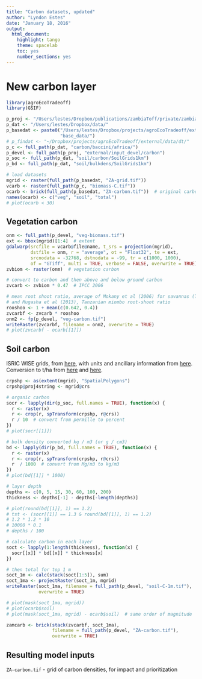 ```yaml
---
title: "Carbon datasets, updated"
author: "Lyndon Estes"
date: "January 18, 2016"
output: 
  html_document:
    highlight: tango
    theme: spacelab
    toc: yes 
    number_sections: yes
---
```


# New carbon layer
```r
library(agroEcoTradeoff)
library(GSIF)

p_proj <- "/Users/lestes/Dropbox/publications/zambiaToff/private/zambiaToff/"
p_dat <- "/Users/lestes/Dropbox/data/"
p_basedat <- paste0("/Users/lestes/Dropbox/projects/agroEcoTradeoff/external/",
                    "base_data/")
# p_findat <- "~/Dropbox/projects/agroEcoTradeoff/external/data/dt/"
p_c <- full_path(p_dat, "carbon/baccini/africa/")
p_devel <- full_path(p_proj, "external/input_devel/carbon")
p_soc <- full_path(p_dat, "soil/carbon/SoilGrids1km")
p_bd <- full_path(p_dat, "soil/bulkdens/SoilGrids1km")

# load datasets
mgrid <- raster(full_path(p_basedat, "ZA-grid.tif"))
vcarb <- raster(full_path(p_c, "biomass-C.tif"))
ocarb <- brick(full_path(p_basedat, "ZA-carbon.tif"))  # original carbon
names(ocarb) <- c("veg", "soil", "total")
# plot(ocarb < 30)

```

## Vegetation carbon
```r
onm <- full_path(p_devel, "veg-biomass.tif")
ext <- bbox(mgrid)[1:4]  # extent   
gdalwarp(srcfile = vcarb@file@name, t_srs = projection(mgrid), 
         dstfile = onm, r = "average", ot = "Float32", te = ext, 
         srcnodata = -32768, dstnodata = -99, tr = c(1000, 1000), 
         of = "GTiff", multi = TRUE, verbose = FALSE, overwrite = TRUE)
zvbiom <- raster(onm)  # vegetation carbon

# convert to carbon and then above and below ground carbon
zvcarb <- zvbiom * 0.47  # IPCC 2006

# mean root shoot ratio, average of Mokany et al (2006) for savannas (Table 2)
# and Mugasha et al (2013), Tanzanian miombo root-shoot ratio
rooshoo <- 1 + mean(c(0.642, 0.4))
zvcarbf <- zvcarb * rooshoo
onm2 <- fp(p_devel, "veg-carbon.tif")
writeRaster(zvcarbf, filename = onm2, overwrite = TRUE)
# plot(zvcarbf - ocarb[[1]])

```

## Soil carbon

ISRIC WISE grids, from [here](http://soilgrids1km.isric.org), with units and ancillary information from [here](http://www.isric.org/content/faq-soilgrids#How_much_does_it_cost). Conversion to t/ha from [here](http://www.soilquality.org.au/factsheets/organic-carbon) and [here](https://www.agric.wa.gov.au/climate-change/what-soil-organic-carbon?page=0%2C1).
```r
crpshp <- as(extent(mgrid), "SpatialPolygons")
crpshp@proj4string <- mgrid@crs

# organic carbon 
socr <- lapply(dir(p_soc, full.names = TRUE), function(x) {
  r <- raster(x)
  r <- crop(r, spTransform(crpshp, r@crs))
  r / 10  # convert from permille to percent
})
# plot(socr[[1]])

# bulk density converted kg / m3 (or g / cm3)
bd <- lapply(dir(p_bd, full.names = TRUE), function(x) {
  r <- raster(x)
  r <- crop(r, spTransform(crpshp, r@crs))
  r  / 1000  # convert from Mg/m3 to kg/m3
})
# plot(bd[[1]] * 1000)

# layer depth
depths <- c(0, 5, 15, 30, 60, 100, 200) 
thickness <- depths[-1] - depths[-length(depths)]

# plot(round(bd[[1]], 1) == 1.2)
# tst <- (socr[[1]] == 1.3 & round(bd[[1]], 1) == 1.2)
# 1.2 * 1.2 * 10
# 10000 * 0.1
# depths / 100

# calculate carbon in each layer
soct <- lapply(1:length(thickness), function(x) {
  socr[[x]] * bd[[x]] * thickness[x]
})

# then total for top 1 m
soct_1m <- calc(stack(soct[1:5]), sum)
soct_1ma <- projectRaster(soct_1m, mgrid)
writeRaster(soct_1ma, filename = full_path(p_devel, "soil-C-1m.tif"), 
            overwrite = TRUE)

# plot(mask(soct_1ma, mgrid))
# plot(ocarb$soil)
# plot(mask(soct_1ma, mgrid) - ocarb$soil)  # same order of magnitude

zamcarb <- brick(stack(zvcarbf, soct_1ma), 
                 filename = full_path(p_devel, "ZA-carbon.tif"), 
                 overwrite = TRUE)

```

## Resulting model inputs

`ZA-carbon.tif` - grid of carbon densities, for impact and prioritization



